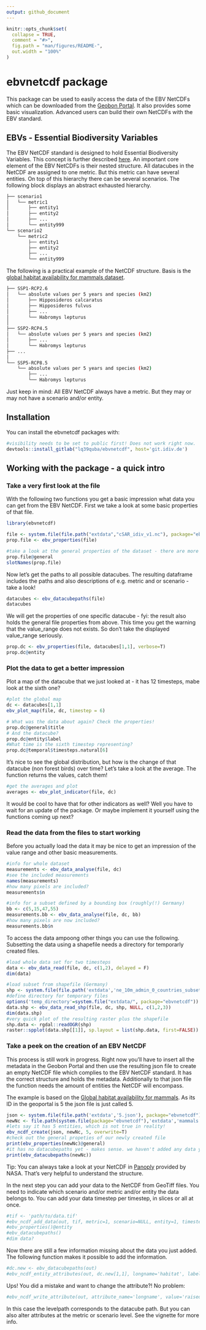 ```yaml
---
output: github_document
---
```


<!-- README.md is generated from README.Rmd. Please edit that file -->

```r
knitr::opts_chunk$set(
  collapse = TRUE,
  comment = "#>",
  fig.path = "man/figures/README-",
  out.width = "100%"
)
```

# ebvnetcdf package

<!-- badges: start -->
<!-- badges: end -->

This package can be used to easily access the data of the EBV NetCDFs which can be downloaded from the
[Geobon Portal](https://portal.geobon.org/). It also provides some basic visualization. Advanced users can build their own NetCDFs with the EBV standard.

## EBVs - Essential Biodiversity Variables
The EBV NetCDF standard is designed to hold Essential Biodiversity Variables. This concept is further described [here](https://geobon.org/ebvs/what-are-ebvs/).
An important core element of the EBV NetCDFs is their nested structure. All datacubes in the NetCDF are assigned to one metric. But this metric can have several entities. On top of this hierarchy there can be several scenarios. The following block displays an abstract exhausted hierarchy.

```bash
├── scenario1
│   └── metric1
│       ├── entity1
│       ├── entity2
│       ├── ...
│       └── entity999
└── scenario2
    └── metric2
        ├── entity1
        ├── entity2
        ├── ...
        └── entity999
```

The following is a practical example of the NetCDF structure. Basis is the [global habitat availability for mammals dataset](https://portal.geobon.org/ebv-detail?id=5).

```bash
├── SSP1-RCP2.6
│   └── absolute values per 5 years and species (km2)
│       ├── Hipposideros calcaratus
│       ├── Hipposideros fulvus
│       ├── ...
│       └── Habromys lepturus
│
├── SSP2-RCP4.5
│   └── absolute values per 5 years and species (km2)
│       ├── ...
│       └── Habromys lepturus
├── ...
│
└── SSP5-RCP8.5
    └── absolute values per 5 years and species (km2)
        ├── ...
        └── Habromys lepturus    

```

Just keep in mind: All EBV NetCDF always have a metric. But they may or may not have a scenario and/or entity. 

## Installation

You can install the ebvnetcdf packages with: 

``` r
#visibility needs to be set to public first! Does not work right now. 
devtools::install_gitlab("lq39quba/ebvnetcdf", host='git.idiv.de') 
```

## Working with the package - a quick intro

### Take a very first look at the file

With the following two functions you get a basic impression what data you can get from the EBV NetCDF.
First we take a look at some basic properties of that file.

```r
library(ebvnetcdf)

file <- system.file(file.path("extdata","cSAR_idiv_v1.nc"), package="ebvnetcdf")
prop.file <- ebv_properties(file)

#take a look at the general properties of the dataset - there are more properties to discover!
prop.file@general
slotNames(prop.file)

```

Now let's get the paths to all possible datacubes. The resulting dataframe includes the paths and also descriptions of e.g. metric and or scenario - take a look!

```r
datacubes <- ebv_datacubepaths(file)
datacubes
```

We will get the properties of one specific datacube - fyi: the result also holds the general file properties from above.
This time you get the warning that the value_range does not exists. So don't take the displayed value_range seriously.

```r
prop.dc <- ebv_properties(file, datacubes[1,1], verbose=T)
prop.dc@entity
```


### Plot the data to get a better impression
Plot a map of the datacube that we just looked at - it has 12 timesteps, mabe look at the sixth one?

```r
#plot the global map
dc <- datacubes[1,1]
ebv_plot_map(file, dc, timestep = 6)

# What was the data about again? Check the properties!
prop.dc@general$title
# And the datacube?
prop.dc@entity$label
#What time is the sixth timestep representing?
prop.dc@temporal$timesteps.natural[6]

```

It's nice to see the global distribution, but how is the change of that datacube (non forest birds) over time? Let's take a look at the average. The function returns the values, catch them!

```r
#get the averages and plot
averages <- ebv_plot_indicator(file, dc)
```

It would be cool to have that for other indicators as well? Well you have to wait for an update of the package. Or maybe implement it yourself using the functions coming up next?

### Read the data from the files to start working
Before you actually load the data it may be nice to get an impression of the value range and other basic measurements. 

```r
#info for whole dataset
measurements <- ebv_data_analyse(file, dc)
#see the included measurements
names(measurements)
#how many pixels are included?
measurements$n

#info for a subset defined by a bounding box (roughly(!) Germany)
bb <- c(5,15,47,55)
measurements.bb <- ebv_data_analyse(file, dc, bb)
#how many pixels are now included?
measurements.bb$n
```

To access the data ampoong other things you can use the following. Subsetting the data using a shapefile needs a directory for temporarly created files.
```r
#load whole data set for two timesteps
data <- ebv_data_read(file, dc, c(1,2), delayed = F)
dim(data)

#load subset from shapefile (Germany)
shp <- system.file(file.path('extdata','ne_10m_admin_0_countries_subset_germany.shp'), package="ebvnetcdf")
#define directory for temporary files
options('temp_directory'=system.file("extdata/", package="ebvnetcdf"))
data.shp <- ebv_data_read_shp(file, dc, shp, NULL, c(1,2,3))
dim(data.shp)
#very quick plot of the resulting raster plus the shapefile
shp.data <- rgdal::readOGR(shp)
raster::spplot(data.shp[[1]], sp.layout = list(shp.data, first=FALSE))
```


### Take a peek on the creation of an EBV NetCDF
This process is still work in progress. Right now you'll have to insert all the metadata in the Geobon Portal and then use the resulting json file to create an empty NetCDF file which complies to the EBV NetCDF standard. It has the correct structure and holds the metadata. Additionally to that json file the function needs the amount of entities the NetCDF will encompass.

The example is based on the [Global habitat availability for mammals ](https://portal.geobon.org/ebv-detail?id=5). As its ID in the geoportal is 5 the json file is just called 5.

```r
json <- system.file(file.path('extdata','5.json'), package="ebvnetcdf")
newNc <- file.path(system.file(package="ebvnetcdf"),'extdata','mammals.nc')
#lets say it has 5 entities, which is not true in reality!
ebv_ncdf_create(json, newNc, 5, overwrite=T)
#check out the general propeties of our newly created file
print(ebv_properties(newNc)@general)
#it has no datacubepaths yet - makes sense. we haven't added any data yet...
print(ebv_datacubepaths(newNc))
```
Tip: You can always take a look at your NetCDF in [Panoply](https://www.giss.nasa.gov/tools/panoply/) provided by NASA. That's very helpful to understand the structure.

In the next step you can add your data to the NetCDF from GeoTiff files. You need to indicate which scenario and/or metric and/or entity the data belongs to. You can add your data timestep per timestep, in slices or all at once.

```r
#tif <- 'path/to/data.tif' 
#ebv_ncdf_add_data(out, tif, metric=1, scenario=NULL, entity=1, timestep=c(1:6), band=c(1:6))
#ebv_properties()@entity
#ebv_datacubepaths()
#dim data?
```

Now there are still a few information missing about the data you just added. The following function makes it possible to add the information.

```r
#dc.new <- ebv_datacubepaths(out)
#ebv_ncdf_entity_attributes(out, dc.new[1,1], longname='habitat', label='bog', units='Percentage', fillvalue=-999)
```

Ups! You did a mistake and want to change the attribute?! No problem:
```r
#ebv_ncdf_write_attribute(out, attribute_name='longname', value='raised bog', levelpath='metric00/entity00')

```
In this case the levelpath corresponds to the datacube path. But you can also alter attributes at the metric or scenario level. See the vignette for more info.


